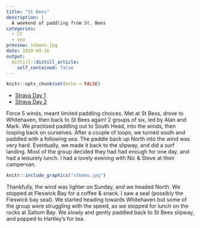 ```yaml
---
title: "St Bees"
description: |
  A weekend of paddling from St. Bees
categories: 
  - CC
  - sea
preview: stbees.jpg
date: 2020-09-26
output:
  distill::distill_article:
    self_contained: false
---
```



```r
knitr::opts_chunk$set(echo = FALSE)
```

- [Strava Day 1](https://www.strava.com/activities/4116075670)
- [Strava Day 2](https://www.strava.com/activities/4121217732)

Force 5 winds, meant limited paddling choices. Met at St Bess, drove to Whitehaven, then back to St Bees again! 2 groups of six, led by Alan and Mark. We practised paddling out to South Head, into the winds, then looping back on ourselves. After a couple of loops, we turned south and paddled with a following sea. The paddle back up North into the wind was very hard. Eventually, we made it back to the slipway, and did a surf landing. Most of the group decided they had had enough for one day, and had a leisurely lunch. I had a lovely evening with Nic & Steve at their campervan.

```r
knitr::include_graphics("stbees.jpg")
```

Thankfully, the wind was lighter on Sunday, and we headed North. We stopped at Fleswick Bay for a coffee & snack. I saw a seal (possibly the Fleswick bay seal). We started heading towards Whitehaven but some of the group were struggling with the speed, so we stopped for lunch on the rocks at Saltom Bay. We slowly and gently paddled back to St Bees slipway, and popped to Hartley's for tea.
